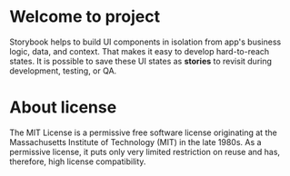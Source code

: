 
<Meta title="Introduction" />

# Welcome to project

Storybook helps to build UI components in isolation from app's business logic, data, and context.
That makes it easy to develop hard-to-reach states. It is possible to save these UI states as **stories** to revisit during development, testing, or QA.

# About license

The MIT License is a permissive free software license originating at the Massachusetts Institute of Technology (MIT) in the late 1980s.
As a permissive license, it puts only very limited restriction on reuse and has, therefore, high license compatibility.
